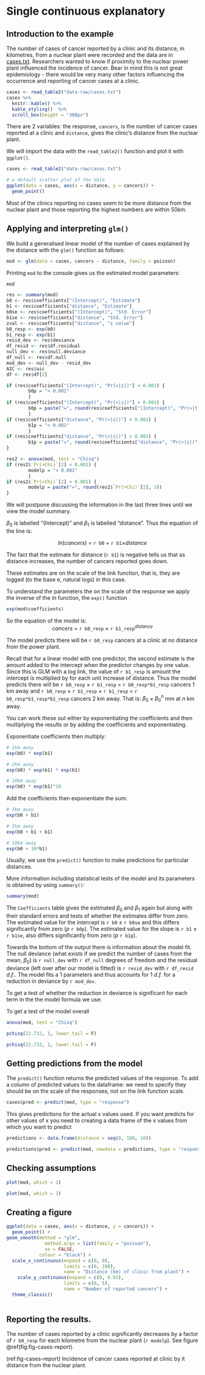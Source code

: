 # Single continuous explanatory {#pois-glm-single-cont}

## Introduction to the example

The number of cases of cancer reported by a clinic and its distance, in kilometres, from a nuclear plant were recorded and the data are in [cases.txt](data-raw/cases.txt). Researchers wanted to know if proximity to the nuclear power plant influenced the incidence of cancer. Bear in mind this is not great epidemiology - there would be very many other factors influencing the occurrence and reporting of cancer cases at a clinic.


```r
cases <- read_table2("data-raw/cases.txt")
cases %>% 
  knitr::kable() %>%
  kable_styling()  %>%
  scroll_box(height = "300px")
```


:::key
There are 2 variables: the response, `cancers`, is the number of cancer cases reported at a clinic and `distance`, gives the clinic's distance from the nuclear plant. 
:::


We will import the data with the `read_table2()` function and plot it with `ggplot()`.

```r
cases <- read_table2("data-raw/cases.txt")
```


```r
# a default scatter plot of the data
ggplot(data = cases, aes(x = distance, y = cancers)) +
  geom_point()
```
Most of the clinics reporting no cases seem to be more distance from the nuclear plant and those reporting the highest numbers are within 50km.

## Applying and interpreting `glm()`

We build a generalised linear model of the number of cases explained by the distance with the `glm()` function as follows:

```r
mod <- glm(data = cases, cancers ~ distance, family = poisson)
```
Printing `mod` to the console gives us the estimated model parameters:
```r
mod
```


```r
res <- summary(mod)
b0 <- res$coefficients["(Intercept)", "Estimate"]
b1 <- res$coefficients["distance", "Estimate"]
b0se <- res$coefficients["(Intercept)", "Std. Error"]
b1se <- res$coefficients["distance", "Std. Error"]
zval <- res$coefficients["distance", "z value"]
b0_resp <- exp(b0)
b1_resp <- exp(b1)
resid_dev <- res$deviance
df_resid <- res$df.residual
null_dev <- res$null.deviance
df_null <- res$df.null
mod_dev <- null_dev - resid_dev
AIC <- res$aic
df <- res$df[2]

if (res$coefficients["(Intercept)", "Pr(>|z|)"] < 0.001) {
        b0p = "< 0.001"
        }
if (res$coefficients["(Intercept)", "Pr(>|z|)"] > 0.001) {
        b0p = paste("=", round(res$coefficients["(Intercept)", "Pr(>|t|)"], 3))
        }
if (res$coefficients["distance", "Pr(>|z|)"] < 0.001) {
        b1p = "< 0.001"
        }
if (res$coefficients["distance", "Pr(>|z|)"] > 0.001) {
        b1p = paste("=", round(res$coefficients["distance", "Pr(>|z|)"], 3))
}

res2 <- anova(mod, test = "Chisq") 
if (res2$`Pr(>Chi)`[2] < 0.001) {
        modelp = "< 0.001"
        }
if (res2$`Pr(>Chi)`[2] > 0.001) {
        modelp = paste("=", round(res2$`Pr(>Chi)`[2], 3))
}

```

We will postpone discussing the information in the last three lines until we view the model summary.

$\beta_{0}$ is labelled "(Intercept)" and $\beta_{1}$ is labelled "distance". Thus the equation of the line is:

<center> $ln(cancers)$ = `r b0` $+$ `r b1`$\times distance$ </center>

The fact that the estimate for distance (`r b1`) is negative tells us that as distance increases, the number of cancers reported goes down.

These estimates are on the scale of the link function, that is, they are logged (to the base e, natural logs) in this case.

To understand the parameters the on the scale of the response we apply the inverse of the $ln$ function, the `exp()` function

```r
exp(mod$coefficients)
```

So the equation of the model is:
<center> $cancers$ = `r b0_resp` $\times$ `r b1_resp`$^{distance}$ </center>

The model predicts there will be `r b0_resp` cancers at a clinic at no distance from the power plant.

Recall that for a linear model with one predictor, the second estimate is the amount added to the intercept when the predictor changes by one value. Since this is GLM with a log link, the value of `r b1_resp` is amount the intercept is multiplied by for each unit increase of distance. Thus the model predicts there will be `r b0_resp` $\times$ `r b1_resp` =  `r b0_resp*b1_resp` cancers 1 km away and `r b0_resp` $\times$ `r b1_resp` $\times$ `r b1_resp` =  `r b0_resp*b1_resp*b1_resp` cancers 2 km away. That is: $\beta_{0}$ $\times$ $\beta_{0}^n$ mm at $n$ km away.

You can work these out either by exponentiating the coefficients and then multiplying the results or by adding the coefficients and exponentiating.

Exponentiate coefficients then multiply:
```r
# 1km away
exp(b0) * exp(b1)

# 2km away
exp(b0) * exp(b1) * exp(b1)

# 10km away
exp(b0) * exp(b1)^10

```
Add the coefficients then exponentiate the sum: 
```r
# 1km away
exp(b0 + b1)

# 2km away
exp(b0 + b1 + b1)

# 10km away
exp(b0 + 10*b1)
```
Usually, we use the `predict()` function to make predictions for particular distances.

More information including statistical tests of the model and its parameters is obtained by using `summary()`:

```r
summary(mod) 
```
The `Coefficients` table gives the estimated $\beta_{0}$ and $\beta_{1}$ again but along with their standard errors and tests of whether the estimates differ from zero. The estimated value for the intercept is `r b0` $\pm$ `r b0se` and this differs significantly from zero ($p$ `r b0p`). The estimated value for the slope is `r b1` $\pm$ `r b1se`, also differs significantly from zero ($p$ `r b1p`). 

Towards the bottom of the output there is information about the model fit. The null deviance (what exists if we predict the number of cases from the mean, $\beta_{0}$) is `r null_dev` with `r df_null` degrees of freedom and the residual deviance (left over after our model is fitted) is `r resid_dev` with `r df_resid` $d.f.$. The model fits a 1 parameters and thus accounts for 1 $d.f.$ for a reduction in deviance by `r mod_dev`.

To get a test of whether the reduction in deviance is significant for each term in the the model formula we use:


To get a test of the model overall

```r
anova(mod, test = "Chisq") 
```






```r
pchisq(22.732, 1, lower.tail = F)
```




```r
pchisq(22.732, 1, lower.tail = F)
```

## Getting predictions from the model

The `predict()` function returns the predicted values of the response. To add a column of predicted values to the dataframe:
we need to specify they should be on the scale of the responses, not on the link function scale.

```r
cases$pred <- predict(mod, type = "response")
```


This gives predictions for the actual x values used. If you want predicts for other values of x you need to creating a data frame of the x values from which you want to predict


```r
predictions <- data.frame(distance = seq(0, 180, 10))
```


```r
predictions$pred <- predict(mod, newdata = predictions, type = "response")
```

## Checking assumptions

```r
plot(mod, which = 2)
```

```r
plot(mod, which = 1)
```

## Creating a figure

```r
ggplot(data = cases, aes(x = distance, y = cancers)) +
  geom_point() +
geom_smooth(method = "glm",
              method.args = list(family = "poisson"),
              se = FALSE,
            colour = "black") +
  scale_x_continuous(expand = c(0, 0),
                     limits = c(0, 190),
                     name = "Distance (km) of clinic from plant") +
    scale_y_continuous(expand = c(0, 0.03),
                     limits = c(0, 5),
                     name = "Number of reported cancers") +
  theme_classic()
  
```


## Reporting the results.

The number of cases reported by a clinic significantly decreases by a factor of `r b0_resp` for each kilometre from the nuclear plant (`r modelp`). See figure \@ref(fig:fig-cases-report).

(ref:fig-cases-report) Incidence of cancer cases reported at clinic by it distance from the nuclear plant. 

```r
```
